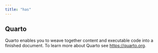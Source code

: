 ```yaml
---
title: "has"
---
```


## Quarto

Quarto enables you to weave together content and executable code into a finished document. To learn more about Quarto see <https://quarto.org>.
